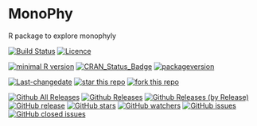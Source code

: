 # MonoPhy
R package to explore monophyly

[![Build Status](https://travis-ci.org/oschwery/MonoPhy.svg?branch=master)](https://travis-ci.org/oschwery/MonoPhy)
[![Licence](https://img.shields.io/badge/licence-GPL--3-blue.svg)](https://www.gnu.org/licenses/gpl-3.0.en.html)

[![minimal R version](https://img.shields.io/badge/R%3E%3D-3.2.4-6666ff.svg)](https://cran.r-project.org/)
[![CRAN_Status_Badge](http://www.r-pkg.org/badges/version/MonoPhy)](https://cran.r-project.org/package=MonoPhy)
[![packageversion](https://img.shields.io/badge/Package%20version-0.1.0-orange.svg?style=flat-square)](commits/master)

[![Last-changedate](https://img.shields.io/badge/last%20change-`r gsub('-', '--', Sys.Date())`-yellowgreen.svg)](/commits/master)
[![star this repo](http://githubbadges.com/star.svg?user=RMHogervorst&repo=badgecreatr&style=flat)](https://github.com/RMHogervorst/badgecreatr)
[![fork this repo](http://githubbadges.com/fork.svg?user=RMHogervorst&repo=badgecreatr&style=flat)](https://github.com/RMHogervorst/badgecreatr/fork)


[![Github All Releases](https://img.shields.io/github/downloads/oschwery/MonoPhy/total.svg?maxAge=2592000)]()
[![Github Releases](https://img.shields.io/github/downloads/oschwery/MonoPhy/latest/total.svg?maxAge=2592000)]()
[![Github Releases (by Release)](https://img.shields.io/github/downloads/oschwery/MonoPhy/v1.3/total.svg?maxAge=2592000)]()
[![GitHub release](https://img.shields.io/github/release/qubyte/rubidium.svg?maxAge=2592000)]()
[![GitHub stars](https://img.shields.io/github/stars/badges/shields.svg?style=social&label=Star&maxAge=2592000)]()
[![GitHub watchers](https://img.shields.io/github/watchers/badges/shields.svg?style=social&label=Watch&maxAge=2592000)]()
[![GitHub issues](https://img.shields.io/github/issues/badges/shields.svg?maxAge=2592000)]()
[![GitHub closed issues](https://img.shields.io/github/issues-closed/badges/shields.svg?maxAge=2592000)]()
